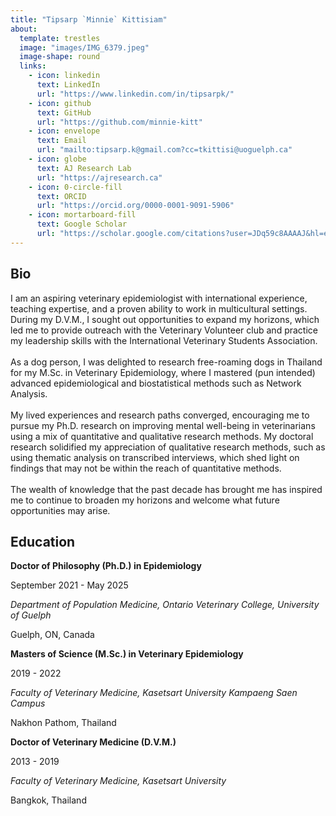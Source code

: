 ```yaml
---
title: "Tipsarp `Minnie` Kittisiam"
about:
  template: trestles
  image: "images/IMG_6379.jpeg"
  image-shape: round
  links:
    - icon: linkedin
      text: LinkedIn
      url: "https://www.linkedin.com/in/tipsarpk/"
    - icon: github
      text: GitHub
      url: "https://github.com/minnie-kitt"
    - icon: envelope
      text: Email
      url: "mailto:tipsarp.k@gmail.com?cc=tkittisi@uoguelph.ca"
    - icon: globe
      text: AJ Research Lab
      url: "https://ajresearch.ca"
    - icon: 0-circle-fill
      text: ORCID
      url: "https://orcid.org/0000-0001-9091-5906"
    - icon: mortarboard-fill
      text: Google Scholar
      url: "https://scholar.google.com/citations?user=JDq59c8AAAAJ&hl=en"
---
```


## Bio

I am an aspiring veterinary epidemiologist with international experience, teaching expertise, and a proven ability to work in multicultural settings. During my D.V.M., I sought out opportunities to expand my horizons, which led me to provide outreach with the Veterinary Volunteer club and practice my leadership skills with the International Veterinary Students Association.\
\
As a dog person, I was delighted to research free-roaming dogs in Thailand for my M.Sc. in Veterinary Epidemiology, where I mastered (pun intended) advanced epidemiological and biostatistical methods such as Network Analysis.\
\
My lived experiences and research paths converged, encouraging me to pursue my Ph.D. research on improving mental well-being in veterinarians using a mix of quantitative and qualitative research methods. My doctoral research solidified my appreciation of qualitative research methods, such as using thematic analysis on transcribed interviews, which shed light on findings that may not be within the reach of quantitative methods.\
\
The wealth of knowledge that the past decade has brought me has inspired me to continue to broaden my horizons and welcome what future opportunities may arise.

## Education

**Doctor of Philosophy (Ph.D.) in Epidemiology**

September 2021 - May 2025

*Department of Population Medicine, Ontario Veterinary College, University of Guelph*

Guelph, ON, Canada

**Masters of Science (M.Sc.) in Veterinary Epidemiology**

2019 - 2022

*Faculty of Veterinary Medicine, Kasetsart University Kampaeng Saen Campus*

Nakhon Pathom, Thailand

**Doctor of Veterinary Medicine (D.V.M.)**

2013 - 2019

*Faculty of Veterinary Medicine, Kasetsart University*

Bangkok, Thailand
